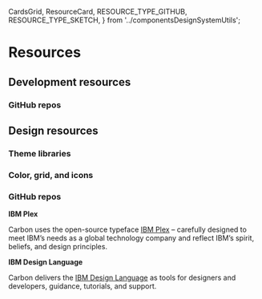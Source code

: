   CardsGrid,
  ResourceCard,
  RESOURCE_TYPE_GITHUB,
  RESOURCE_TYPE_SKETCH,
} from '../componentsDesignSystemUtils';

<Meta title="Resources" />

# Resources

## Development resources

### GitHub repos

<CardsGrid>
  <ResourceCard
    title="Carbon Components"
    type={RESOURCE_TYPE_GITHUB}
    url="https://github.com/carbon-design-system/carbon-components"
  />
  <ResourceCard
    title="Carbon Components React"
    type={RESOURCE_TYPE_GITHUB}
    url="https://github.com/carbon-design-system/carbon-components-react"
  />
  <ResourceCard
    title="Carbon Components Angular"
    type={RESOURCE_TYPE_GITHUB}
    url="https://github.com/carbon-design-system/carbon-components-angular"
  />
  <ResourceCard
    title="Carbon Components Vue"
    type={RESOURCE_TYPE_GITHUB}
    url="https://github.com/carbon-design-system/carbon-components-vue"
  />
  <ResourceCard
    title="Carbon boilerplate"
    type={RESOURCE_TYPE_GITHUB}
    url="https://github.com/carbon-design-system/carbon-boilerplate"
  />
</CardsGrid>

<!-- ### Storybooks -->

<!-- // TODO -->

## Design resources

### Theme libraries

<CardsGrid>
  <ResourceCard
    title="White theme"
    type={RESOURCE_TYPE_SKETCH}
    url="sketch://add-library/cloud/JaVzz"
  />
  <ResourceCard
    title="Gray 10 theme"
    type={RESOURCE_TYPE_SKETCH}
    url="sketch://add-library/cloud/Onwv2"
  />
  <ResourceCard
    title="Gray 90 theme"
    type={RESOURCE_TYPE_SKETCH}
    url="sketch://add-library/cloud/eo37p"
  />
  <ResourceCard
    title="Gray 100 theme"
    type={RESOURCE_TYPE_SKETCH}
    url="sketch://add-library/cloud/d13Ll"
  />
</CardsGrid>

### Color, grid, and icons

<CardsGrid>
  <ResourceCard
    title="IBM Design Language library"
    type={RESOURCE_TYPE_SKETCH}
    url="sketch://add-library/cloud/nwqmk"
  />
  <ResourceCard
    title="IBM Icons (16px, 20px) library"
    type={RESOURCE_TYPE_SKETCH}
    url="sketch://add-library/cloud/KW2yr"
  />
  <ResourceCard
    title="IBM Icons (24px, 32px) library"
    type={RESOURCE_TYPE_SKETCH}
    url="sketch://add-library/cloud/2bwkM"
  />
  <ResourceCard
    title="IBM Grid template"
    type={RESOURCE_TYPE_SKETCH}
    url="https://sketch.cloud/s/ngV7z"
  />
</CardsGrid>

### GitHub repos

**IBM Plex**

Carbon uses the open-source typeface [IBM Plex](https://github.com/ibm/plex) – carefully designed to meet IBM’s needs as a global technology company and reflect IBM’s spirit, beliefs, and design principles.

**IBM Design Language**

Carbon delivers the [IBM Design Language](https://www.ibm.com/design/language/) as tools for designers and developers, guidance, tutorials, and support.

<!-- ## Tools

## Reading

// TODO

### Featured stories

// TODO

### Articles

// TODO -->
